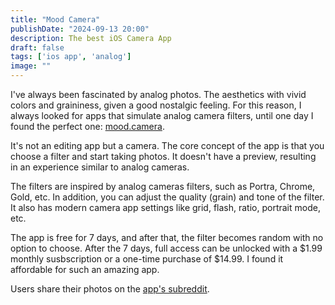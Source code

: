 ```yaml
---
title: "Mood Camera"
publishDate: "2024-09-13 20:00"
description: The best iOS Camera App
draft: false
tags: ['ios app', 'analog']
image: ""
---
```


I've always been fascinated by analog photos. The aesthetics with vivid colors and graininess, given a good nostalgic feeling. For this reason, I always looked for apps that simulate analog camera filters, until one day I found the perfect one: <a href="https://mood.camera" target="_blank">mood.camera</a>.

<figure>
    <ImageZoom client:load src="/uploads/images/notes/mood-camera.jpg" alt="Mood Camera" />
</figure>

It's not an editing app but a camera. The core concept of the app is that you choose a filter and start taking photos. It doesn't have a preview, resulting in an experience similar to analog cameras.

The filters are inspired by analog cameras filters, such as Portra, Chrome, Gold, etc. In addition, you can adjust the quality (grain) and tone of the filter. It also has modern camera app settings like grid, flash, ratio, portrait mode, etc.

The app is free for 7 days, and after that, the filter becomes random with no option to choose. After the 7 days, full access can be unlocked with a $1.99 monthly susbscription or a one-time purchase of $14.99. I found it affordable for such an amazing app.

Users share their photos on the <a href="https://reddit.com/r/moodcamera" target="_blank">app's subreddit</a>.